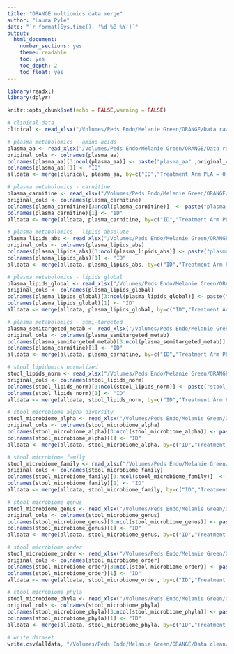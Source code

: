 ```yaml
---
title: "ORANGE multiomics data merge"
author: "Laura Pyle"
date: "`r format(Sys.time(), '%d %B %Y')`"
output:
  html_document:
    number_sections: yes
    theme: readable
    toc: yes
    toc_depth: 2
    toc_float: yes
---
```


```r
library(readxl)
library(dplyr)

knitr::opts_chunk$set(echo = FALSE,warning = FALSE)

```

```r
# clinical data
clinical <- read_xlsx("/Volumes/Peds Endo/Melanie Green/ORANGE/Data raw/ORANGE Multiomics for LP 3.18.2023/ORANGE Clinical Data - Targeted.xlsx")

# plasma metabolomics - amino acids
plasma_aa <- read_xlsx("/Volumes/Peds Endo/Melanie Green/ORANGE/Data raw/ORANGE Multiomics for LP 3.18.2023/ORANGE Plasma Metabolomics - Amino Acid Absolute Report.xlsx")
original_cols <- colnames(plasma_aa)
colnames(plasma_aa)[3:ncol(plasma_aa)] <- paste("plasma_aa" ,original_cols[3:ncol(plasma_aa)],sep="_")
colnames(plasma_aa)[1] <- "ID"
alldata <- merge(clinical, plasma_aa, by=c("ID","Treatment Arm PLA = 0, EAA=1"))

# plasma metabolomics - carnitine
plasma_carnitine <- read_xlsx("/Volumes/Peds Endo/Melanie Green/ORANGE/Data raw/ORANGE Multiomics for LP 3.18.2023/ORANGE Plasma Metabolomics - Carnitine Absolute Report.xlsx")
original_cols <- colnames(plasma_carnitine)
colnames(plasma_carnitine)[3:ncol(plasma_carnitine)]  <- paste("plasma_carnitine" ,original_cols[3:ncol(plasma_carnitine)] ,sep="_")
colnames(plasma_carnitine)[1] <- "ID"
alldata <- merge(alldata, plasma_carnitine, by=c("ID","Treatment Arm PLA = 0, EAA=1"))

# plasma metabolomics - lipids absolute
plasma_lipids_abs <- read_xlsx("/Volumes/Peds Endo/Melanie Green/ORANGE/Data raw/ORANGE Multiomics for LP 3.18.2023/ORANGE Plasma Metabolomics - Lipid Absolute Report.xlsx")
original_cols <- colnames(plasma_lipids_abs)
colnames(plasma_lipids_abs)[3:ncol(plasma_lipids_abs)] <- paste("plasma_lipids_abs" ,original_cols[3:ncol(plasma_lipids_abs)],sep="_")
colnames(plasma_lipids_abs)[1] <- "ID"
alldata <- merge(alldata, plasma_lipids_abs, by=c("ID","Treatment Arm PLA = 0, EAA=1"))

# plasma metabolomics - lipids global
plasma_lipids_global <- read_xlsx("/Volumes/Peds Endo/Melanie Green/ORANGE/Data raw/ORANGE Multiomics for LP 3.18.2023/ORANGE Plasma Metabolomics - Lipid Global Report.xlsx")
original_cols <- colnames(plasma_lipids_global)
colnames(plasma_lipids_global)[3:ncol(plasma_lipids_global)] <- paste("plasma_lipids_global" ,original_cols[3:ncol(plasma_lipids_global)],sep="_")
colnames(plasma_lipids_global)[1] <- "ID"
alldata <- merge(alldata, plasma_lipids_global, by=c("ID","Treatment Arm PLA = 0, EAA=1"))

# plasma metabolomics - semi-targeted
plasma_semitargeted_metab <- read_xlsx("/Volumes/Peds Endo/Melanie Green/ORANGE/Data raw/ORANGE Multiomics for LP 3.18.2023/ORANGE Plasma Metabolomics - Semi-Targeted Report.xlsx")
original_cols <- colnames(plasma_semitargeted_metab)
colnames(plasma_semitargeted_metab)[3:ncol(plasma_semitargeted_metab)]  <- paste("plasma_semitargeted_metab" ,original_cols[3:ncol(plasma_semitargeted_metab)] ,sep="_")
colnames(plasma_carnitine)[1] <- "ID"
alldata <- merge(alldata, plasma_carnitine, by=c("ID","Treatment Arm PLA = 0, EAA=1"))

# stool lipidomics normalized
stool_lipids_norm <- read_xlsx("/Volumes/Peds Endo/Melanie Green/ORANGE/Data raw/ORANGE Multiomics for LP 3.18.2023/ORANGE Stool Metabolomics with Lipidomics - Normalized.xlsx")
original_cols <- colnames(stool_lipids_norm)
colnames(stool_lipids_norm)[3:ncol(stool_lipids_norm)] <- paste("stool_lipids_norm" ,original_cols[3:ncol(stool_lipids_norm)],sep="_")
colnames(stool_lipids_norm)[1] <- "ID"
alldata <- merge(alldata, stool_lipids_norm, by=c("ID","Treatment Arm PLA = 0, EAA=1"))

# stool microbiome alpha diversity
stool_microbiome_alpha <- read_xlsx("/Volumes/Peds Endo/Melanie Green/ORANGE/Data raw/ORANGE Multiomics for LP 3.18.2023/ORANGE Stool Microbiome - Alpha Diversity.xlsx")
original_cols <- colnames(stool_microbiome_alpha)
colnames(stool_microbiome_alpha)[3:ncol(stool_microbiome_alpha)] <- paste("stool_microbiome_alpha" ,original_cols[3:ncol(stool_microbiome_alpha)],sep="_")
colnames(stool_microbiome_alpha)[1] <- "ID"
alldata <- merge(alldata, stool_microbiome_alpha, by=c("ID","Treatment Arm PLA = 0, EAA=1"))

# stool microbiome family
stool_microbiome_family <- read_xlsx("/Volumes/Peds Endo/Melanie Green/ORANGE/Data raw/ORANGE Multiomics for LP 3.18.2023/ORANGE Stool Microbiome - Family.xlsx")
original_cols <- colnames(stool_microbiome_family)
colnames(stool_microbiome_family)[3:ncol(stool_microbiome_family)]  <- paste("stool_microbiome_family" ,original_cols[3:ncol(stool_microbiome_family)] ,sep="_")
colnames(stool_microbiome_family)[1] <- "ID"
alldata <- merge(alldata, stool_microbiome_family, by=c("ID","Treatment Arm PLA = 0, EAA=1"))

# stool microbiome genus
stool_microbiome_genus <- read_xlsx("/Volumes/Peds Endo/Melanie Green/ORANGE/Data raw/ORANGE Multiomics for LP 3.18.2023/ORANGE Stool Microbiome - Genus.xlsx")
original_cols <- colnames(stool_microbiome_genus)
colnames(stool_microbiome_genus)[3:ncol(stool_microbiome_genus)] <- paste("stool_microbiome_genus" ,original_cols[3:ncol(stool_microbiome_genus)],sep="_")
colnames(stool_microbiome_genus)[1] <- "ID"
alldata <- merge(alldata, stool_microbiome_genus, by=c("ID","Treatment Arm PLA = 0, EAA=1"))

# stool microbiome order
stool_microbiome_order <- read_xlsx("/Volumes/Peds Endo/Melanie Green/ORANGE/Data raw/ORANGE Multiomics for LP 3.18.2023/ORANGE Stool Microbiome - Order.xlsx")
original_cols <- colnames(stool_microbiome_order)
colnames(stool_microbiome_order)[3:ncol(stool_microbiome_order)] <- paste("stool_microbiome_order" ,original_cols[3:ncol(stool_microbiome_order)],sep="_")
colnames(stool_microbiome_order)[1] <- "ID"
alldata <- merge(alldata, stool_microbiome_order, by=c("ID","Treatment Arm PLA = 0, EAA=1"))

# stool microbiome phyla
stool_microbiome_phyla <- read_xlsx("/Volumes/Peds Endo/Melanie Green/ORANGE/Data raw/ORANGE Multiomics for LP 3.18.2023/ORANGE Stool Microbiome - Phyla.xlsx")
original_cols <- colnames(stool_microbiome_phyla)
colnames(stool_microbiome_phyla)[3:ncol(stool_microbiome_phyla)] <- paste("stool_microbiome_phyla" ,original_cols[3:ncol(stool_microbiome_phyla)],sep="_")
colnames(stool_microbiome_phyla)[1] <- "ID"
alldata <- merge(alldata, stool_microbiome_phyla, by=c("ID","Treatment Arm PLA = 0, EAA=1"))

# write dataset
write.csv(alldata, "/Volumes/Peds Endo/Melanie Green/ORANGE/Data clean/merged multiomics data.csv")
```


